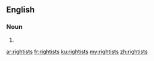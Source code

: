 ==English==

===Noun===
{{head|en|plural}}

# {{plural of|rightist|lang=en}}

[[ar:rightists]]
[[fr:rightists]]
[[ku:rightists]]
[[my:rightists]]
[[zh:rightists]]